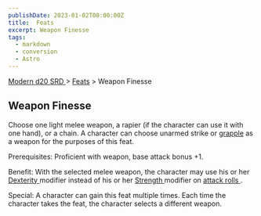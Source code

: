 ```yaml
---
publishDate: 2023-01-02T00:00:00Z
title:  Feats
excerpt: Weapon Finesse
tags:
  - markdown
  - conversion
  - Astro
---
```


[ Modern d20 SRD ](/#modernD20) > [ Feats](modern-d20-srd-feats-index) > Weapon Finesse

##  Weapon Finesse

Choose one light melee weapon, a rapier (if the character can use it with one
hand), or a chain. A character can choose unarmed strike or [ grapple](modern-d20-srd-combat-grapple) as a weapon for the purposes of this feat.

Prerequisites: Proficient with weapon, base attack bonus +1.

Benefit: With the selected melee weapon, the character may use his or her [Dexterity ](modern-d20-srd-basics-ability-scores) modifier instead of his or
her [ Strength ](modern-d20-srd-basics-ability-scores) modifier on [ attack rolls ](modern-d20-srd-combat-attack-roll) .

Special: A character can gain this feat multiple times. Each time the
character takes the feat, the character selects a different weapon.

